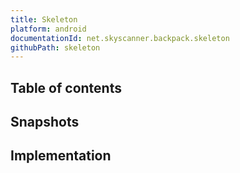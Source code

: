 ```yaml
---
title: Skeleton
platform: android
documentationId: net.skyscanner.backpack.skeleton
githubPath: skeleton
---
```





## Table of contents

## Snapshots

<AndroidComponentScreenshots
  lightMode={screenshot}
  darkMode={screenshotDm}
  altText="Android skeleton samples" />

## Implementation

<Readme />
